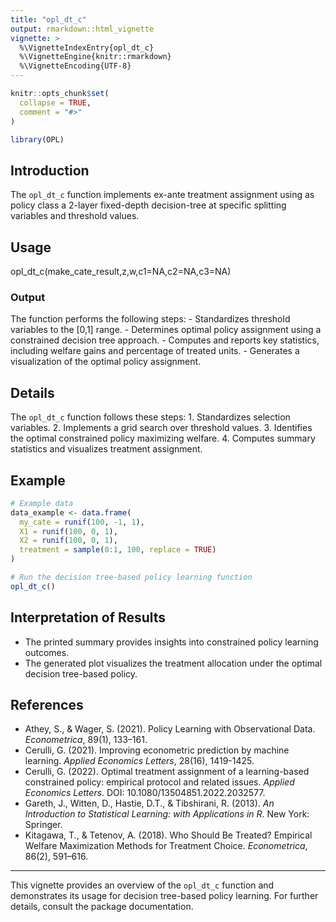 ```yaml
---
title: "opl_dt_c"
output: rmarkdown::html_vignette
vignette: >
  %\VignetteIndexEntry{opl_dt_c}
  %\VignetteEngine{knitr::rmarkdown}
  %\VignetteEncoding{UTF-8}
---
```


```r
knitr::opts_chunk$set(
  collapse = TRUE,
  comment = "#>"
)
```

```r
library(OPL)
```

## Introduction

The `opl_dt_c` function implements ex-ante treatment assignment using as 
                policy class a 2-layer fixed-depth decision-tree at specific
                splitting variables and threshold values.

## Usage

opl_dt_c(make_cate_result,z,w,c1=NA,c2=NA,c3=NA)

### Output

The function performs the following steps:
- Standardizes threshold variables to the [0,1] range.
- Determines optimal policy assignment using a constrained decision tree approach.
- Computes and reports key statistics, including welfare gains and percentage of treated units.
- Generates a visualization of the optimal policy assignment.

## Details

The `opl_dt_c` function follows these steps:
1. Standardizes selection variables.
2. Implements a grid search over threshold values.
3. Identifies the optimal constrained policy maximizing welfare.
4. Computes summary statistics and visualizes treatment assignment.

## Example

```r
# Example data
data_example <- data.frame(
  my_cate = runif(100, -1, 1),
  X1 = runif(100, 0, 1),
  X2 = runif(100, 0, 1),
  treatment = sample(0:1, 100, replace = TRUE)
)

# Run the decision tree-based policy learning function
opl_dt_c()
```

## Interpretation of Results

- The printed summary provides insights into constrained policy learning outcomes.
- The generated plot visualizes the treatment allocation under the optimal decision tree-based policy.

## References

- Athey, S., & Wager, S. (2021). Policy Learning with Observational Data. *Econometrica*, 89(1), 133–161.
- Cerulli, G. (2021). Improving econometric prediction by machine learning. *Applied Economics Letters*, 28(16), 1419-1425.
- Cerulli, G. (2022). Optimal treatment assignment of a learning-based constrained policy: empirical protocol and related issues. *Applied Economics Letters*. DOI: 10.1080/13504851.2022.2032577.
- Gareth, J., Witten, D., Hastie, D.T., & Tibshirani, R. (2013). *An Introduction to Statistical Learning: with Applications in R*. New York: Springer.
- Kitagawa, T., & Tetenov, A. (2018). Who Should Be Treated? Empirical Welfare Maximization Methods for Treatment Choice. *Econometrica*, 86(2), 591–616.

---

This vignette provides an overview of the `opl_dt_c` function and demonstrates its usage for decision tree-based policy learning. For further details, consult the package documentation.
